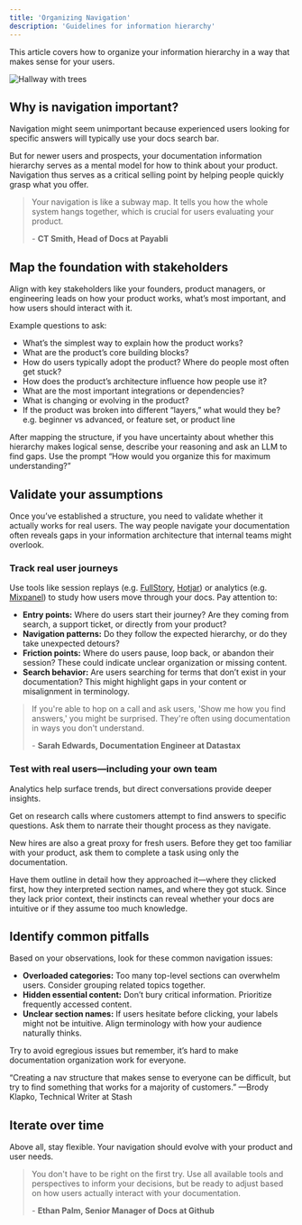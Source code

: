 ```yaml
---
title: 'Organizing Navigation'
description: 'Guidelines for information hierarchy'
---
```

<Tip>
This article covers how to organize your information hierarchy in a way that makes sense for your users. 
</Tip>

<img
  src="/images/navigation.png"
  alt="Hallway with trees"
  noZoom
/>

## Why is navigation important?

Navigation might seem unimportant because experienced users looking for specific answers will typically use your docs search bar.

But for newer users and prospects, your documentation information hierarchy serves as a mental model for how to think about your product. Navigation thus serves as a critical selling point by helping people quickly grasp what you offer. 

> Your navigation is like a subway map. It tells you how the whole system hangs together, which is crucial for users evaluating your product.
> 
> \- **CT Smith, Head of Docs at Payabli**

## Map the foundation with stakeholders

Align with key stakeholders like your founders, product managers, or engineering leads on how your product works, what’s most important, and how users should interact with it. 

Example questions to ask: 

- What’s the simplest way to explain how the product works?
- What are the product’s core building blocks?
- How do users typically adopt the product? Where do people most often get stuck?
- How does the product’s architecture influence how people use it?
- What are the most important integrations or dependencies?
- What is changing or evolving in the product?
- If the product was broken into different “layers,” what would they be? e.g. beginner vs advanced, or feature set, or product line

After mapping the structure, if you have uncertainty about whether this hierarchy makes logical sense, describe your reasoning and ask an LLM to find gaps. Use the prompt “How would you organize this for maximum understanding?”

## Validate your assumptions

Once you’ve established a structure, you need to validate whether it actually works for real users. The way people navigate your documentation often reveals gaps in your information architecture that internal teams might overlook.

### **Track real user journeys**

Use tools like session replays (e.g. [FullStory](https://www.fullstory.com), [Hotjar](https://www.hotjar.com)) or analytics (e.g. [Mixpanel](https://mixpanel.com)) to study how users move through your docs. Pay attention to:

- **Entry points:** Where do users start their journey? Are they coming from search, a support ticket, or directly from your product?
- **Navigation patterns:** Do they follow the expected hierarchy, or do they take unexpected detours?
- **Friction points:** Where do users pause, loop back, or abandon their session? These could indicate unclear organization or missing content.
- **Search behavior:** Are users searching for terms that don’t exist in your documentation? This might highlight gaps in your content or misalignment in terminology.


> If you're able to hop on a call and ask users, 'Show me how you find answers,' you might be surprised. They're often using documentation in ways you don't understand.
> 
> \- **Sarah Edwards, Documentation Engineer at Datastax**

### **Test with real users—including your own team**

Analytics help surface trends, but direct conversations provide deeper insights. 

Get on research calls where customers attempt to find answers to specific questions. Ask them to narrate their thought process as they navigate.

New hires are also a great proxy for fresh users. Before they get too familiar with your product, ask them to complete a task using only the documentation. 

Have them outline in detail how they approached it—where they clicked first, how they interpreted section names, and where they got stuck. Since they lack prior context, their instincts can reveal whether your docs are intuitive or if they assume too much knowledge.

## **Identify common pitfalls**

Based on your observations, look for these common navigation issues:

- **Overloaded categories:** Too many top-level sections can overwhelm users. Consider grouping related topics together.
- **Hidden essential content:** Don’t bury critical information. Prioritize frequently accessed content.
- **Unclear section names:** If users hesitate before clicking, your labels might not be intuitive. Align terminology with how your audience naturally thinks.

Try to avoid egregious issues but remember, it’s hard to make documentation organization work for everyone.

“Creating a nav structure that makes sense to everyone can be difficult, but try to find something that works for a majority of customers.” —Brody Klapko, Technical Writer at Stash

## Iterate over time

Above all, stay flexible. Your navigation should evolve with your product and user needs. 


> You don't have to be right on the first try. Use all available tools and perspectives to inform your decisions, but be ready to adjust based on how users actually interact with your documentation.
> 
> \- **Ethan Palm, Senior Manager of Docs at Github**

